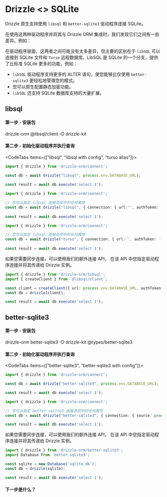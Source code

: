 
# Drizzle \<\> SQLite

Drizzle 原生支持使用 `libsql` 和 `better-sqlite3` 驱动程序连接 SQLite。

在使用这两种驱动程序并将其与 Drizzle ORM 集成时，我们发现它们之间有一些差异。例如：

在驱动程序层面，这两者之间可能没有太多差异，但主要的区别在于 `libSQL` 可以连接到 SQLite 文件和 `Turso` 远程数据库。LibSQL 是 SQLite 的一个分支，提供了比标准 SQLite 更多的功能，例如：

- `libSQL` 驱动程序支持更多的 ALTER 语句，使您能够比仅使用 `better-sqlite3` 更轻松地管理您的模式。
- 您可以原生配置静态加密功能。
- `libSQL` 还支持 SQLite 数据库支持的大量扩展。

## libsql
#### 第一步 - 安装包
<Npm>
drizzle-orm @libsql/client
-D drizzle-kit
</Npm>

#### 第二步 - 初始化驱动程序并执行查询
<CodeTabs items={["libsql", "libsql with config", "turso alias"]}>
```typescript copy
import { drizzle } from 'drizzle-orm/connect';

const db = await drizzle("libsql", process.env.DATABASE_URL);
 
const result = await db.execute('select 1');
```
```typescript copy
import { drizzle } from 'drizzle-orm/connect';

// 您可以指定 libsql 连接选项中的任何属性
const db = await drizzle("libsql", { connection: { url:'', authToken: '' }});
 
const result = await db.execute('select 1');
```
```typescript copy
import { drizzle } from 'drizzle-orm/connect';

// 您可以指定 libsql 连接选项中的任何属性
const db = await drizzle("turso", { connection: { url:'', authToken: '' }});
 
const result = await db.execute('select 1');
```
</CodeTabs>

如果您需要同步连接，可以使用我们的额外连接 API，
在该 API 中您指定驱动程序连接并将其传递给 Drizzle 实例。

```typescript copy
import { drizzle } from 'drizzle-orm/libsql';
import { createClient } from '@libsql/client';

const client = createClient({ url: process.env.DATABASE_URL, authToken: process.env.DATABASE_AUTH_TOKEN });
const db = drizzle(client);

const result = await db.execute('select 1');
```

## better-sqlite3
#### 第一步 - 安装包
<Npm>
drizzle-orm better-sqlite3
-D drizzle-kit @types/better-sqlite3
</Npm>

#### 第二步 - 初始化驱动程序并执行查询
<CodeTabs items={["better-sqlite3", "better-sqlite3 with config"]}>
```typescript copy
import { drizzle } from 'drizzle-orm/connect';

const db = await drizzle("better-sqlite3", process.env.DATABASE_URL);

const result = await db.execute('select 1');
```
```typescript copy
import { drizzle } from 'drizzle-orm/connect';

// 您可以指定 better-sqlite3 连接选项中的任何属性
const db = await drizzle("better-sqlite3", { connection: { source: process.env.DATABASE_URL }});

const result = await db.execute('select 1');
```
</CodeTabs>

如果您需要同步连接，可以使用我们的额外连接 API，
在该 API 中您指定驱动程序连接并将其传递给 Drizzle 实例。

```typescript copy
import { drizzle } from 'drizzle-orm/better-sqlite3';
import Database from 'better-sqlite3';

const sqlite = new Database('sqlite.db');
const db = drizzle(sqlite);

const result = await db.execute('select 1');
```

#### 下一步是什么？

<WhatsNextPostgres/>
